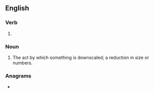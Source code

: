 ==English==

===Verb===
{{head|en|verb form}}

# {{present participle of|en|downscale|nocat=1}}

===Noun===
{{en-noun}}

# The act by which something is downscaled; a reduction in size or numbers.

===Anagrams===
* {{anagrams|en|a=acdgilnnosw|scaling down|slow dancing}}